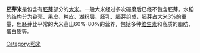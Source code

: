 {{Unreferenced |time=2009-05-09T13:29:22+00:00 }}
'''胚芽米'''是包含有[[胚芽|胚芽]]部分的[[大米|大米]]。一般大米经过多次碾磨后已经不包含胚芽。水稻的结构分为谷壳、果皮、种皮、湖粉层、胚乳、胚芽组成，胚芽占大米3%的重量，但胚芽比平常的大米高出60%-80%的营养，包括多种[[维生素|维生素]]和高质的脂肪、[[蛋白质|蛋白质]]等。
{{Ingredients-stub}}

[[Category:稻米|Category:稻米]]